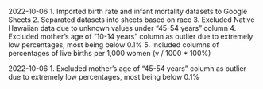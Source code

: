 2022-10-06
1. Imported birth rate and infant mortality datasets to Google Sheets
2. Separated datasets into sheets based on race
3. Excluded Native Hawaiian data due to unknown values under "45-54 years" column
4. Excluded mother's age of "10-14 years" column as outlier due to extremely low percentages, most being below 0.1%
5. Included columns of percentages of live births per 1,000 women (v / 1000 * 100%)

2022-10-06
1. Excluded mother's age of "45-54 years" column as outlier due to extremely low percentages, most being below 0.1%
